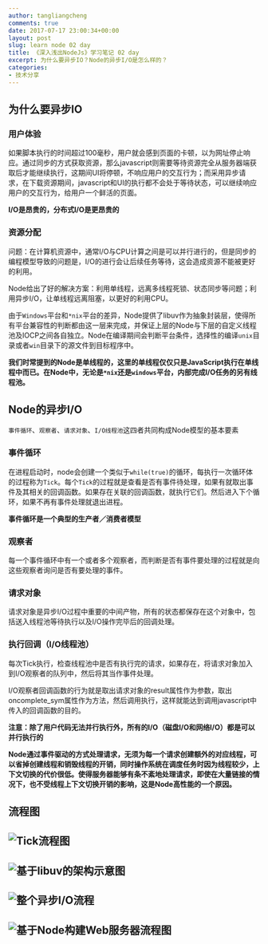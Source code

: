 ```yaml
---
author: tangliangcheng
comments: true
date: 2017-07-17 23:00:34+00:00
layout: post
slug: learn node 02 day
title: 《深入浅出NodeJs》学习笔记 02 day
excerpt: 为什么要异步IO？Node的异步I/O是怎么样的？
categories:
- 技术分享
---
```


## 为什么要异步IO

### 用户体验
如果脚本执行的时间超过100毫秒，用户就会感到页面的卡顿，以为网址停止响应。通过同步的方式获取资源，那么javascript则需要等待资源完全从服务器端获取后才能继续执行，这期间UI将停顿，不响应用户的交互行为；而采用异步请求，在下载资源期间，javascript和UI的执行都不会处于等待状态，可以继续响应用户的交互行为，给用户一个鲜活的页面。

**I/O是昂贵的，分布式I/O是更昂贵的**

### 资源分配

问题：在计算机资源中，通常I/O与CPU计算之间是可以并行进行的，但是同步的编程模型导致的问题是，I/O的进行会让后续任务等待，这会造成资源不能被更好的利用。

Node给出了好的解决方案：利用单线程，远离多线程死锁、状态同步等问题；利用异步I/O，让单线程远离阻塞，以更好的利用CPU。

由于`Windows`平台和`*nix`平台的差异，Node提供了libuv作为抽象封装层，使得所有平台兼容性的判断都由这一层来完成，并保证上层的Node与下层的自定义线程池及IOCP之间各自独立。Node在编译期间会判断平台条件，选择性的编译`unix`目录或者`win`目录下的源文件到目标程序中。

**我们时常提到的Node是单线程的，这里的单线程仅仅只是JavaScript执行在单线程中而已。在Node中，无论是`*nix`还是`windows`平台，内部完成I/O任务的另有线程池。**

## Node的异步I/O

`事件循环`、`观察者`、`请求对象`、`I/O线程池`这四者共同构成Node模型的基本要素

### 事件循环

在进程启动时，node会创建一个类似于`while(true)`的循环，每执行一次循环体的过程称为`Tick`。每个`Tick`的过程就是查看是否有事件待处理，如果有就取出事件及其相关的回调函数。如果存在关联的回调函数，就执行它们。然后进入下个循环，如果不再有事件处理就退出进程。

**事件循环是一个典型的生产者／消费者模型**

### 观察者

每一个事件循环中有一个或者多个观察者，而判断是否有事件要处理的过程就是向这些观察者询问是否有要处理的事件。

### 请求对象

请求对象是异步I/O过程中重要的中间产物，所有的状态都保存在这个对象中，包括送入线程池等待执行以及I/O操作完毕后的回调处理。

### 执行回调（I/O线程池）

每次Tick执行，检查线程池中是否有执行完的请求，如果存在，将请求对象加入到I/O观察者的队列中，然后将其当作事件处理。

I/O观察者回调函数的行为就是取出请求对象的result属性作为参数，取出oncomplete_sym属性作为方法，然后调用执行，这样就能达到调用javascript中传入的回调函数的目的。

**注意：除了用户代码无法并行执行外，所有的I/O（磁盘I/O和网络I/O）都是可以并行执行的**

**Node通过事件驱动的方式处理请求，无须为每一个请求创建额外的对应线程，可以省掉创建线程和销毁线程的开销，同时操作系统在调度任务时因为线程较少，上下文切换的代价很低。使得服务器能够有条不紊地处理请求，即使在大量链接的情况下，也不受线程上下文切换开销的影响，这是Node高性能的一个原因。**

## 流程图

![Tick流程图](https://github.com/peakcool/learn-nodejs-notes/blob/master/%E6%B5%81%E7%A8%8B%E5%9B%BE/Tick%E6%B5%81%E7%A8%8B%E5%9B%BE.png?raw=true)
---

![基于libuv的架构示意图](https://github.com/peakcool/learn-nodejs-notes/blob/master/%E6%B5%81%E7%A8%8B%E5%9B%BE/%E5%9F%BA%E4%BA%8Elibuv%E7%9A%84%E6%9E%B6%E6%9E%84%E7%A4%BA%E6%84%8F%E5%9B%BE.png?raw=true)
---

![整个异步I/O流程](https://github.com/peakcool/learn-nodejs-notes/blob/master/%E6%B5%81%E7%A8%8B%E5%9B%BE/%E6%95%B4%E4%B8%AA%E5%BC%82%E6%AD%A5I:O%E6%B5%81%E7%A8%8B.png?raw=true)
---

![基于Node构建Web服务器流程图](https://github.com/peakcool/learn-nodejs-notes/blob/master/%E6%B5%81%E7%A8%8B%E5%9B%BE/%E5%9F%BA%E4%BA%8ENode%E6%9E%84%E5%BB%BAWeb%E6%9C%8D%E5%8A%A1%E5%99%A8%E7%9A%84%E6%B5%81%E7%A8%8B%E5%9B%BE.png?raw=true)
---
